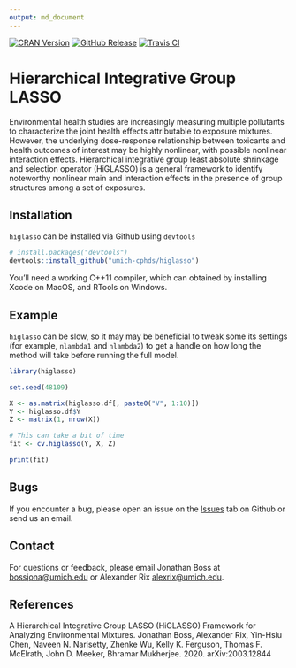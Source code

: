 ```yaml
---
output: md_document
---
```


<!-- Badges -->
[![CRAN Version](https://img.shields.io/cran/v/higlaso?style=flat-square&color=blue&label=CRAN)](https://cran.r-project.org/package=higlasso)
[![GitHub Release](https://img.shields.io/github/v/release/umich-cphds/higlasso?include_prereleases&label=Github&style=flat-square&color=blue)](https://github.com/umich-cphds/higlasso)
[![Travis CI](https://img.shields.io/travis/umich-cphds/higlasso?style=flat-square)](https://travis-ci.org/umich-cphds/higlasso)

# Hierarchical Integrative Group LASSO
Environmental health studies are increasingly measuring multiple pollutants
to characterize the joint health effects attributable to exposure mixtures.
However, the underlying dose-response relationship between toxicants and
health outcomes of interest may be highly nonlinear, with possible nonlinear
interaction effects. Hierarchical integrative group least absolute shrinkage
and selection operator (HiGLASSO) is a general framework to identify
noteworthy nonlinear main and interaction effects in the presence of group
structures among a set of exposures.

## Installation
`higlasso` can be installed via Github using `devtools`

```r
# install.packages("devtools")
devtools::install_github("umich-cphds/higlasso")
```
You'll need a working C++11 compiler, which can obtained by installing Xcode on
MacOS, and RTools on Windows.

## Example
`higlasso` can be slow, so it may may be beneficial to tweak some its settings
(for example, `nlambda1` and `nlambda2`) to get a handle on how long the method
will take before running the full model.

```r
library(higlasso)

set.seed(48109)

X <- as.matrix(higlasso.df[, paste0("V", 1:10)])
Y <- higlasso.df$Y
Z <- matrix(1, nrow(X))

# This can take a bit of time
fit <- cv.higlasso(Y, X, Z)

print(fit)
```

## Bugs
If you encounter a bug, please open an issue on the
[Issues](https://github.com/umich-cphds/higlasso/issues) tab on Github or send
us an email.

## Contact
For questions or feedback, please email Jonathan Boss at
<bossjona@umich.edu> or Alexander Rix <alexrix@umich.edu>.

## References
A Hierarchical Integrative Group LASSO (HiGLASSO) Framework for Analyzing
Environmental Mixtures. Jonathan Boss, Alexander Rix, Yin-Hsiu Chen, Naveen N.
Narisetty, Zhenke Wu, Kelly K. Ferguson, Thomas F. McElrath, John D. Meeker,
Bhramar Mukherjee. 2020.
arXiv:2003.12844
